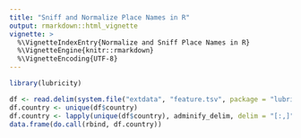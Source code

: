 ```yaml
---
title: "Sniff and Normalize Place Names in R"
output: rmarkdown::html_vignette
vignette: >
  %\VignetteIndexEntry{Normalize and Sniff Place Names in R}
  %\VignetteEngine{knitr::rmarkdown}
  %\VignetteEncoding{UTF-8}
---
```


```r
library(lubricity)
```

```r
df <- read.delim(system.file("extdata", "feature.tsv", package = "lubricity"))
df.country <- unique(df$country)
df.country <- lapply(unique(df$country), adminify_delim, delim = "[:,]")
data.frame(do.call(rbind, df.country))
```
